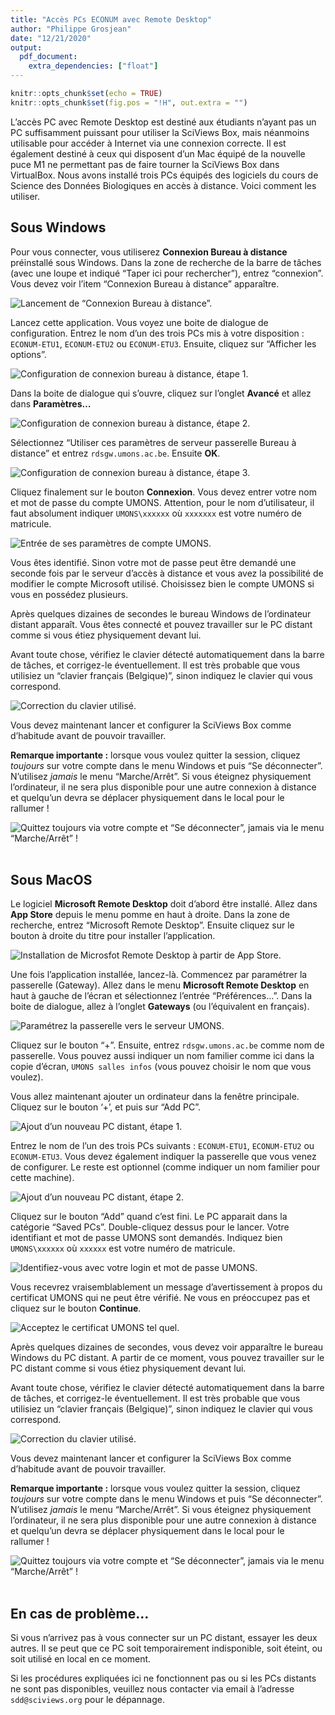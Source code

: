```yaml
---
title: "Accès PCs ECONUM avec Remote Desktop"
author: "Philippe Grosjean"
date: "12/21/2020"
output:
  pdf_document:
    extra_dependencies: ["float"]
---
```


```r
knitr::opts_chunk$set(echo = TRUE)
knitr::opts_chunk$set(fig.pos = "!H", out.extra = "")
```

L'accès PC avec Remote Desktop est destiné aux étudiants n'ayant pas un PC suffisamment puissant pour utiliser la SciViews Box, mais néanmoins utilisable pour accéder à Internet via une connexion correcte. Il est également destiné à ceux qui disposent d'un Mac équipé de la nouvelle puce M1 ne permettant pas de faire tourner la SciViews Box dans VirtualBox. Nous avons installé trois PCs équipés des logiciels du cours de Science des Données Biologiques en accès à distance. Voici comment les utiliser.

## Sous Windows

Pour vous connecter, vous utiliserez **Connexion Bureau à distance** préinstallé sous Windows. Dans la zone de recherche de la barre de tâches (avec une loupe et indiqué "Taper ici pour rechercher"), entrez "connexion". Vous devez voir l'item "Connexion Bureau à distance" apparaître.

![Lancement de "Connexion Bureau à distance".](images/remote_desktop01.png)
\ 

Lancez cette application. Vous voyez une boite de dialogue de configuration. Entrez le nom d'un des trois PCs mis à votre disposition\ : `ECONUM-ETU1`, `ECONUM-ETU2` ou `ECONUM-ETU3`. Ensuite, cliquez sur "Afficher les options".

![Configuration de connexion bureau à distance, étape 1.](images/remote_desktop02.png)
\ 

Dans la boite de dialogue qui s'ouvre, cliquez sur l'onglet **Avancé** et allez dans **Paramètres...**

![Configuration de connexion bureau à distance, étape 2.](images/remote_desktop03.png)
\ 

Sélectionnez "Utiliser ces paramètres de serveur passerelle Bureau à distance" et entrez `rdsgw.umons.ac.be`. Ensuite **OK**.

![Configuration de connexion bureau à distance, étape 3.](images/remote_desktop04.png)
\ 

Cliquez finalement sur le bouton **Connexion**. Vous devez entrer votre nom et mot de passe du compte UMONS. Attention, pour le nom d'utilisateur, il faut absolument indiquer `UMONS\xxxxxx` où `xxxxxxx` est votre numéro de matricule.

![Entrée de ses paramètres de compte UMONS.](images/remote_desktop05.png)
\ 

Vous êtes identifié. Sinon votre mot de passe peut être demandé une seconde fois par le serveur d'accès à distance et vous avez la possibilité de modifier le compte Microsoft utilisé. Choisissez bien le compte UMONS si vous en possédez plusieurs.

Après quelques dizaines de secondes le bureau Windows de l'ordinateur distant apparaît. Vous êtes connecté et pouvez travailler sur le PC distant comme si vous étiez physiquement devant lui.

Avant toute chose, vérifiez le clavier détecté automatiquement dans la barre de tâches, et corrigez-le éventuellement. Il est très probable que vous utilisiez un "clavier français (Belgique)", sinon indiquez le clavier qui vous correspond.

![Correction du clavier utilisé.](images/remote_desktop06.png)
\ 

Vous devez maintenant lancer et configurer la SciViews Box comme d'habitude avant de pouvoir travailler.

**Remarque importante\ :** lorsque vous voulez quitter la session, cliquez *toujours* sur votre compte dans le menu Windows et puis "Se déconnecter". N'utilisez *jamais* le menu "Marche/Arrêt". Si vous éteignez physiquement l'ordinateur, il ne sera plus disponible pour une autre connexion à distance et quelqu'un devra se déplacer physiquement dans le local pour le rallumer\ ! 

![Quittez toujours via votre compte et "Se déconnecter", jamais via le menu "Marche/Arrêt"\ !](images/remote_desktop07.png)
\ 

\newpage

## Sous MacOS

Le logiciel **Microsoft Remote Desktop** doit d'abord être installé. Allez dans **App Store** depuis le menu pomme en haut à droite. Dans la zone de recherche, entrez "Microsoft Remote Desktop". Ensuite cliquez sur le bouton à droite du titre pour installer l'application.

![Installation de Microsfot Remote Desktop à partir de App Store.](images/remote_desktop_mac01.png)
\ 

Une fois l'application installée, lancez-là. Commencez par paramétrer la passerelle (Gateway). Allez dans le menu **Microsoft Remote Desktop** en haut à gauche de l'écran et sélectionnez l'entrée "Préférences...". Dans la boite de dialogue, allez à l'onglet **Gateways** (ou l'équivalent en français).

![Paramétrez la passerelle vers le serveur UMONS.](images/remote_desktop_mac02.png)
\ 

Cliquez sur le bouton "+". Ensuite, entrez `rdsgw.umons.ac.be` comme nom de passerelle. Vous pouvez aussi indiquer un nom familier comme ici dans la copie d'écran, `UMONS salles infos` (vous pouvez choisir le nom que vous voulez).

Vous allez maintenant ajouter un ordinateur dans la fenêtre principale. Cliquez sur le bouton '+', et puis sur "Add PC".

![Ajout d'un nouveau PC distant, étape 1.](images/remote_desktop_mac03.png)
\ 

Entrez le nom de l'un des trois PCs suivants\ : `ECONUM-ETU1`, `ECONUM-ETU2` ou `ECONUM-ETU3`. Vous devez également indiquer la passerelle que vous venez de configurer. Le reste est optionnel (comme indiquer un nom familier pour cette machine).

![Ajout d'un nouveau PC distant, étape 2.](images/remote_desktop_mac04.png)
\ 

Cliquez sur le bouton "Add" quand c'est fini. Le PC apparait dans la catégorie "Saved PCs". Double-cliquez dessus pour le lancer. Votre identifiant et mot de passe UMONS sont demandés. Indiquez bien `UMONS\xxxxxx` où `xxxxxx` est votre numéro de matricule.

![Identifiez-vous avec votre login et mot de passe UMONS.](images/remote_desktop_mac05.png)
\ 

Vous recevrez vraisemblablement un message d'avertissement à propos du certificat UMONS qui ne peut être vérifié. Ne vous en préoccupez pas et cliquez sur le bouton **Continue**.

![Acceptez le certificat UMONS tel quel.](images/remote_desktop_mac06.png)
\ 

Après quelques dizaines de secondes, vous devez voir apparaître le bureau Windows du PC distant. A partir de ce moment, vous pouvez travailler sur le PC distant comme si vous étiez physiquement devant lui.

Avant toute chose, vérifiez le clavier détecté automatiquement dans la barre de tâches, et corrigez-le éventuellement. Il est très probable que vous utilisiez un "clavier français (Belgique)", sinon indiquez le clavier qui vous correspond.

![Correction du clavier utilisé.](images/remote_desktop06.png)
\ 

Vous devez maintenant lancer et configurer la SciViews Box comme d'habitude avant de pouvoir travailler.

**Remarque importante\ :** lorsque vous voulez quitter la session, cliquez *toujours* sur votre compte dans le menu Windows et puis "Se déconnecter". N'utilisez *jamais* le menu "Marche/Arrêt". Si vous éteignez physiquement l'ordinateur, il ne sera plus disponible pour une autre connexion à distance et quelqu'un devra se déplacer physiquement dans le local pour le rallumer\ ! 

![Quittez toujours via votre compte et "Se déconnecter", jamais via le menu "Marche/Arrêt"\ !](images/remote_desktop07.png)
\ 

## En cas de problème...

Si vous n'arrivez pas à vous connecter sur un PC distant, essayer les deux autres. Il se peut que ce PC soit temporairement indisponible, soit éteint, ou soit utilisé en local en ce moment.

Si les procédures expliquées ici ne fonctionnent pas ou si les PCs distants ne sont pas disponibles, veuillez nous contacter via email à l'adresse `sdd@sciviews.org` pour le dépannage. 
